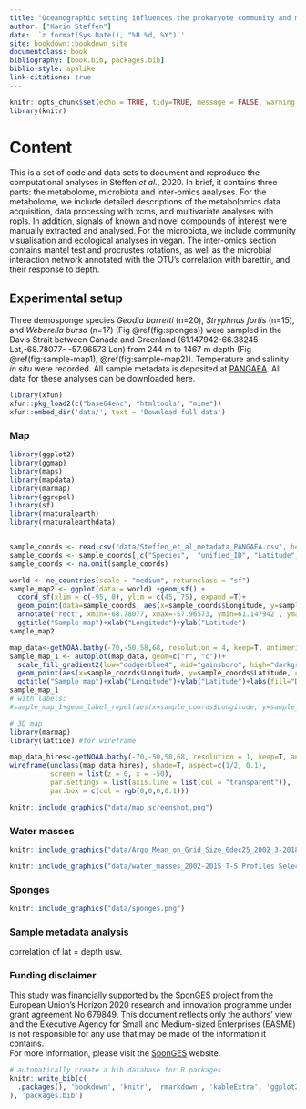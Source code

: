 ```yaml
--- 
title: "Oceanographic setting influences the prokaryote community and metabolome in deep-sea sponges"
author: ["Karin Steffen"]
date: '`r format(Sys.Date(), "%B %d, %Y")`'
site: bookdown::bookdown_site
documentclass: book
bibliography: [book.bib, packages.bib]
biblio-style: apalike
link-citations: true
---
```

```r
knitr::opts_chunk$set(echo = TRUE, tidy=TRUE, message = FALSE, warning = FALSE)
library(knitr)
```

# Content

This is a set of code and data sets to document and reproduce the computational analyses in Steffen _et al._, 2020.
In brief, it contains three parts: the metabolome, microbiota and inter-omics analyses. For the metabolome, we include detailed descriptions of the metabolomics data acquisition, data processing with xcms, and multivariate analyses with ropls. In addition, signals of known and novel compounds of interest were manually extracted and analysed. For the microbiota, we include community visualisation and ecological analyses in vegan. The inter-omics section contains mantel test and procrustes rotations, as well as the microbial interaction network annotated with the OTU's correlation with barettin, and their response to depth.

## Experimental setup 

Three demosponge species _Geodia barretti_ (n=20), _Stryphnus fortis_ (n=15), and _Weberella bursa_ (n=17) (Fig \@ref(fig:sponges)) were sampled in the Davis Strait between Canada and Greenland (61.147942-66.38245 Lat,-68.78077- -57.96573 Lon) from 244 m to 1467 m depth (Fig \@ref(fig:sample-map1), \@ref(fig:sample-map2)). Temperature and salinity _in situ_ were recorded. All sample metadata is deposited at [PANGAEA](https://doi.pangaea.de/10.1594/PANGAEA.909246). All data for these analyses can be downloaded here.

```r
library(xfun)
xfun::pkg_load2(c("base64enc", "htmltools", "mime"))
xfun::embed_dir('data/', text = 'Download full data')
```


### Map

```r
library(ggplot2)
library(ggmap)
library(maps)
library(mapdata)
library(marmap)
library(ggrepel)
library(sf)
library(rnaturalearth)
library(rnaturalearthdata)


sample_coords <- read.csv("data/Steffen_et_al_metadata_PANGAEA.csv", header=T, sep=";")
sample_coords <- sample_coords[,c("Species",  "unified_ID", "Latitude", "Longitude")]
sample_coords <- na.omit(sample_coords)

world <- ne_countries(scale = "medium", returnclass = "sf")
sample_map2 <- ggplot(data = world) +geom_sf() +
  coord_sf(xlim = c(-95, 0), ylim = c(45, 75), expand =T)+
  geom_point(data=sample_coords, aes(x=sample_coords$Longitude, y=sample_coords$Latitude))+
  annotate("rect", xmin=-68.78077, xmax=-57.96573, ymin=61.147942 , ymax=66.38245, alpha = .2)+
  ggtitle("Sample map")+xlab("Longitude")+ylab("Latitude")
sample_map2
```

```r
map_data<-getNOAA.bathy(-70,-50,58,68, resolution = 4, keep=T, antimeridian=FALSE)
sample_map_1 <- autoplot(map_data, geom=c("r", "c"))+
  scale_fill_gradient2(low="dodgerblue4", mid="gainsboro", high="darkgreen")+ 
  geom_point(aes(x=sample_coords$Longitude, y=sample_coords$Latitude, colour = factor(sample_coords$Species)), data=sample_coords)+
  ggtitle("Sample map")+xlab("Longitude")+ylab("Latitude")+labs(fill="Depth", col="Species")
sample_map_1
# with labels:
#sample_map_1+geom_label_repel(aes(x=sample_coords$Longitude, y=sample_coords$Latitude, label = sample_coords$unified_ID), box.padding = 0.35, point.padding = 0.5, data=sample_coords)
```

```r
# 3D map
library(marmap)
library(lattice) #for wireframe

map_data_hires<-getNOAA.bathy(-70,-50,58,68, resolution = 1, keep=T, antimeridian=FALSE)
wireframe(unclass(map_data_hires), shade=T, aspect=c(1/2, 0.1),
          screen = list(z = 0, x = -50),
          par.settings = list(axis.line = list(col = "transparent")),
          par.box = c(col = rgb(0,0,0,0.1)))
```

```r
knitr::include_graphics("data/map_screenshot.png")
```

### Water masses
```r
knitr::include_graphics("data/Argo_Mean_on_Grid_Size_0dec25_2002_3-2018_6_Lambert_Lat_Range_59-65_Vector_IY20191123.png")
```

```r
knitr::include_graphics("data/water_masses_2002-2015 T-S Profiles Selected in Topo-range 300-1900 m & Colored by Depth - Labeled.png")
```
### Sponges
```r
knitr::include_graphics("data/sponges.png")
```


### Sample metadata analysis
correlation of lat = depth usw.

### Funding disclaimer
This study was financially supported by the SponGES project from the European Union’s Horizon 2020 research and innovation programme under grant agreement No 679849. This document reflects only the authors’ view and the Executive Agency for Small and Medium-sized Enterprises (EASME) is not responsible for any use that may be made of the information it contains.    
For more information, please visit the [SponGES](www.deepseasponges.org) website.


```r
# automatically create a bib database for R packages
knitr::write_bib(c(
  .packages(), 'bookdown', 'knitr', 'rmarkdown', 'kableExtra', 'ggplot2', 'ggmap', 'maps', 'mapdata', 'marmap', 'ggrepel', 'lattice', 'sf', 'rnaturalearth', 'rnaturalearthdata', 'vegan', 'xcms', 'ropls', 'tidyverse', 'stringr'
), 'packages.bib')
```
